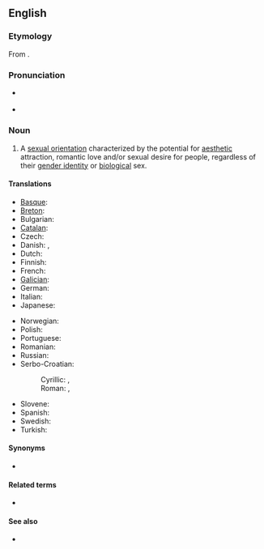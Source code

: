 ==English==
{{wikipedia}}

===Etymology===
From {{suffix|pansexual|ity}}.

===Pronunciation===
* {{a|US}} {{IPA|/ˌpænsɛkʃuˈælɪti/}}
* {{a|UK}} {{IPA|/ˌpænsɛksjuˈælɪti/}}

===Noun===
{{en-noun|-}}

# A [[sexual orientation]] characterized by the potential for [[aesthetic]] attraction, romantic love and/or sexual desire for people, regardless of their [[gender identity]] or [[biological]] sex.

====Translations====
{{trans-top|pansexuality}}
* [[Basque]]: {{t-|eu|pansexualitate|xs=Basque}}
* [[Breton]]: {{t|br|hollreizhelezh|xs=Breton}}
* Bulgarian: {{t|bg|пансексуалност|f|tr=panseksualnost|sc=Cyrl}}
* [[Catalan]]: {{t|ca|pansexualitat|f}}
* Czech: {{t|cs|pansexualita|f}}
* Danish: {{t|da|panseksualitet}},  {{t|da|omniseksualitet}}
* Dutch: {{t|nl|pansexualiteit}}
* Finnish: {{t|fi|panseksuaalisuus}}
* French: {{t-|fr|pansexualité|f}}
* [[Galician]]: {{t-|gl|pansexualidade|f|xs=Galician}}
* German: {{t|de|Pansexualität|f}}
* Italian: {{t-|it|pansessualità|f}}
* Japanese: {{t|ja|全性愛|ぜんせいあい|tr={{Hira|sc=Jpan}}, zenseiai|sc=Jpan}}
{{trans-mid}}
* Norwegian: {{t-|no|panfili}}
* Polish: {{t|pl|panseksualizm|m}}
* Portuguese: {{t-|pt|pansexualidade|f}}
* Romanian: {{t-|ro|pansexualitate|f}}
* Russian: {{t|ru|пансексуальность|f|tr=panseksuál’nost’|sc=Cyrl}}
* Serbo-Croatian:
*: Cyrillic: {{tø|sh|пансексуалност|f|sc=Cyrl|xs=Serbo-Croatian}}, {{tø|sh|пансексуализам|m|sc=Cyrl|xs=Serbo-Croatian}}
*: Roman: {{tø|sh|panseksualnost|f|xs=Serbo-Croatian}}, {{tø|sh|panseksualizam|m|xs=Serbo-Croatian}}
* Slovene: {{t|sl|panseksualizem|m}}
* Spanish: {{t-|es|pansexualidad|f}}
* Swedish: {{t|sv|omnisexualitet}}
* Turkish: {{t|tr|panseksüellik}}
{{trans-bottom}}

====Synonyms====
* {{l|en|omnisexuality}}

====Related terms====
* {{l|en|pansexual}}

====See also====
* {{list|en|sexual orientations}}